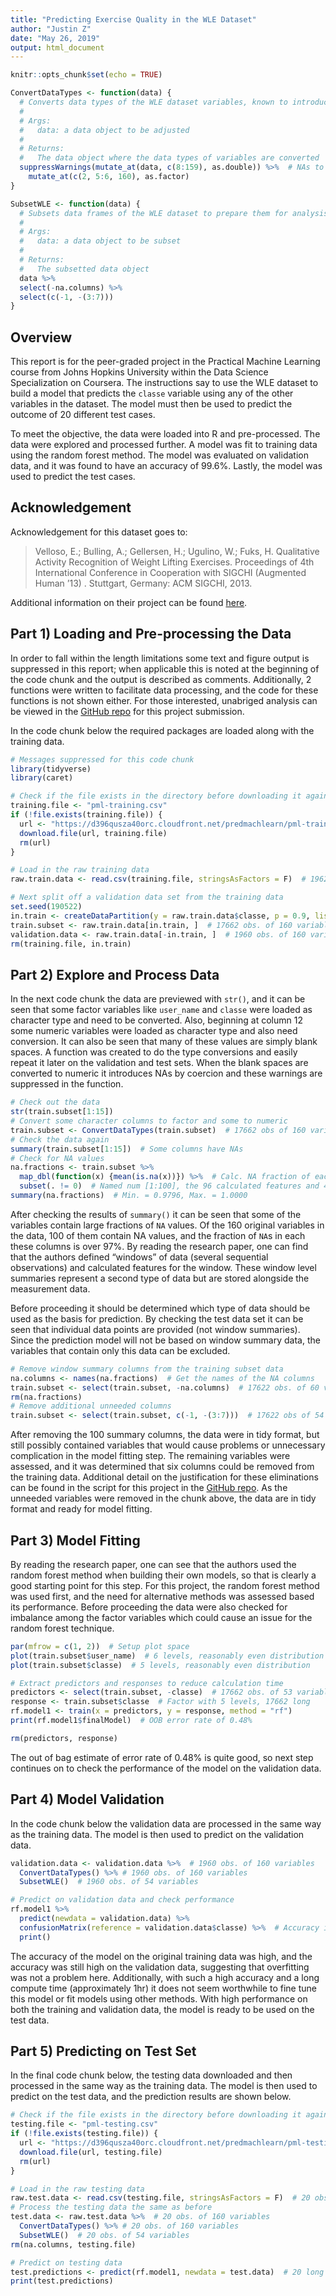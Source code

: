 ```yaml
---
title: "Predicting Exercise Quality in the WLE Dataset"
author: "Justin Z"
date: "May 26, 2019"
output: html_document
---
```



```r

knitr::opts_chunk$set(echo = TRUE)

ConvertDataTypes <- function(data) {
  # Converts data types of the WLE dataset variables, known to introduce NAs
  #
  # Args:
  #   data: a data object to be adjusted
  #
  # Returns:
  #   The data object where the data types of variables are converted
  suppressWarnings(mutate_at(data, c(8:159), as.double)) %>%  # NAs to 33 cols
    mutate_at(c(2, 5:6, 160), as.factor)
}

SubsetWLE <- function(data) {
  # Subsets data frames of the WLE dataset to prepare them for analysis
  #
  # Args:
  #   data: a data object to be subset
  #
  # Returns:
  #   The subsetted data object
  data %>%
  select(-na.columns) %>%
  select(c(-1, -(3:7)))
}

```


## Overview

This report is for the peer-graded project in the Practical Machine Learning
course from Johns Hopkins University within the Data Science Specialization on
Coursera. The instructions say to use the WLE dataset to build a model that
predicts the `classe` variable using any of the other variables in the dataset.
The model must then be used to predict the outcome of 20 different test cases.

To meet the objective, the data were loaded into R and pre-processed. The data
were explored and processed further. A model was fit to training data using the
random forest method. The model was evaluated on validation data, and it was
found to have an accuracy of 99.6%. Lastly, the model was used to predict the
test cases.


## Acknowledgement

Acknowledgement for this dataset goes to:

>Velloso, E.; Bulling, A.; Gellersen, H.; Ugulino, W.; Fuks, H. Qualitative
Activity Recognition of Weight Lifting Exercises. Proceedings of 4th
International Conference in Cooperation with SIGCHI (Augmented Human '13) .
Stuttgart, Germany: ACM SIGCHI, 2013.

Additional information on their project can be found [here][1].

[1]: http://groupware.les.inf.puc-rio.br/har "here"


## Part 1) Loading and Pre-processing the Data

In order to fall within the length limitations some text and figure output is
suppressed in this report; when applicable this is noted at the beginning of the
code chunk and the output is described as comments. Additionally, 2 functions
were written to facilitate data processing, and the code for these functions is
not shown either. For those interested, unabriged analysis can be viewed in the
[GitHub repo][2] for this project submission.

[2]: xxxurlxxx "GitHub repo"

In the code chunk below the required packages are loaded along with the training
data.

```r

# Messages suppressed for this code chunk
library(tidyverse)
library(caret)

# Check if the file exists in the directory before downloading it again
training.file <- "pml-training.csv"
if (!file.exists(training.file)) {
  url <- "https://d396qusza40orc.cloudfront.net/predmachlearn/pml-training.csv"
  download.file(url, training.file)
  rm(url)
}

# Load in the raw training data
raw.train.data <- read.csv(training.file, stringsAsFactors = F)  # 19622 of 160

# Next split off a validation data set from the training data
set.seed(190522)
in.train <- createDataPartition(y = raw.train.data$classe, p = 0.9, list = F)
train.subset <- raw.train.data[in.train, ]  # 17662 obs. of 160 variables
validation.data <- raw.train.data[-in.train, ]  # 1960 obs. of 160 variables
rm(training.file, in.train)

```


## Part 2) Explore and Process Data

In the next code chunk the data are previewed with `str()`, and it can be seen
that some factor variables like `user_name` and `classe` were loaded as
character type and need to be converted. Also, beginning at column 12 some
numeric variables were loaded as character type and also need conversion. It can
also be seen that many of these values are simply blank spaces. A function was
created to do the type conversions and easily repeat it later on the validation
and test sets. When the blank spaces are converted to numeric it introduces NAs
by coercion and these warnings are suppressed in the function.

```r

# Check out the data
str(train.subset[1:15])
# Convert some character columns to factor and some to numeric
train.subset <- ConvertDataTypes(train.subset)  # 17662 obs of 160 variables
# Check the data again
summary(train.subset[1:15])  # Some columns have NAs
# Check for NA values
na.fractions <- train.subset %>%
  map_dbl(function(x) {mean(is.na(x))}) %>%  # Calc. NA fraction of each column
  subset(. != 0)  # Named num [1:100], the 96 calculated features and 4 var_acc
summary(na.fractions)  # Min. = 0.9796, Max. = 1.0000

```

After checking the results of `summary()` it can be seen that some of the
variables contain large fractions of `NA` values. Of the 160 original variables
in the data, 100 of them contain NA values, and the fraction of `NA`s in each
these columns is over 97%. By reading the research paper, one can find that the
authors defined "windows" of data (several sequential observations) and
calculated features for the window. These window level summaries represent a
second type of data but are stored alongside the measurement data.

Before proceeding it should be determined which type of data should be used as
the basis for prediction. By checking the test data set it can be seen that
individual data points are provided (not window summaries). Since the prediction
model will not be based on window summary data, the variables that contain only
this data can be excluded.

```r

# Remove window summary columns from the training subset data
na.columns <- names(na.fractions)  # Get the names of the NA columns
train.subset <- select(train.subset, -na.columns)  # 17622 obs. of 60 variables
rm(na.fractions)
# Remove additional unneeded columns
train.subset <- select(train.subset, c(-1, -(3:7)))  # 17622 obs of 54 variables

```

After removing the 100 summary columns, the data were in tidy format, but still
possibly contained variables that would cause problems or unnecessary
complication in the model fitting step. The remaining variables were assessed,
and it was determined that six columns could be removed from the training data.
Additional detail on the justification for these eliminations can be found in
the script for this project in the [GitHub repo][2]. As the unneeded variables
were removed in the chunk above, the data are in tidy format and ready for model
fitting.


## Part 3) Model Fitting

By reading the research paper, one can see that the authors used the random
forest method when building their own models, so that is clearly a good
starting point for this step. For this project, the random forest method was
used first, and the need for alternative methods was assessed based its
performance. Before proceeding the data were also checked for imbalance among
the factor variables which could cause an issue for the random forest technique.

```r

par(mfrow = c(1, 2))  # Setup plot space
plot(train.subset$user_name)  # 6 levels, reasonably even distribution
plot(train.subset$classe)  # 5 levels, reasonably even distribution

# Extract predictors and responses to reduce calculation time
predictors <- select(train.subset, -classe)  # 17662 obs. of 53 variables
response <- train.subset$classe  # Factor with 5 levels, 17662 long
rf.model1 <- train(x = predictors, y = response, method = "rf")
print(rf.model1$finalModel)  # OOB error rate of 0.48%

rm(predictors, response)

```

The out of bag estimate of error rate of 0.48% is quite good, so next step
continues on to check the performance of the model on the validation data.


## Part 4) Model Validation

In the code chunk below the validation data are processed in the same way as the
training data. The model is then used to predict on the validation data.

```r

validation.data <- validation.data %>%  # 1960 obs. of 160 variables
  ConvertDataTypes() %>% # 1960 obs. of 160 variables
  SubsetWLE()  # 1960 obs. of 54 variables

# Predict on validation data and check performance
rf.model1 %>%
  predict(newdata = validation.data) %>%
  confusionMatrix(reference = validation.data$classe) %>%  # Accuracy is 0.9959
  print()

```

The accuracy of the model on the original training data was high, and the
accuracy was still high on the validation data, suggesting that overfitting
was not a problem here. Additionally, with such a high accuracy and a long
compute time (approximately 1hr) it does not seem worthwhile to fine tune this
model or fit models using other methods. With high performance on both the
training and validation data, the model is ready to be used on the test data.


## Part 5) Predicting on Test Set

In the final code chunk below, the testing data downloaded and then processed in
the same way as the training data. The model is then used to predict on the test
data, and the prediction results are shown below.

```r

# Check if the file exists in the directory before downloading it again
testing.file <- "pml-testing.csv"
if (!file.exists(testing.file)) {
  url <- "https://d396qusza40orc.cloudfront.net/predmachlearn/pml-testing.csv"
  download.file(url, testing.file)
  rm(url)
}

# Load in the raw testing data
raw.test.data <- read.csv(testing.file, stringsAsFactors = F)  # 20 obs. of 160
# Process the testing data the same as before
test.data <- raw.test.data %>%  # 20 obs. of 160 variables
  ConvertDataTypes() %>% # 20 obs. of 160 variables
  SubsetWLE()  # 20 obs. of 54 variables
rm(na.columns, testing.file)

# Predict on testing data
test.predictions <- predict(rf.model1, newdata = test.data)  # 20 long
print(test.predictions)

```

